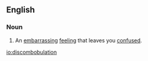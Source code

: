 ==English==

===Noun===
{{en-noun}}

# An [[embarrassing]] [[feeling]] that leaves you [[confused]].

<!--These are not related terms. They are related *ideas*, but the related terms section is for terms that are *etymologically* related to the entry but not derived from it.
===Related terms===
* [[confusion]]
* [[embarrassment]]
-->

[[io:discombobulation]]